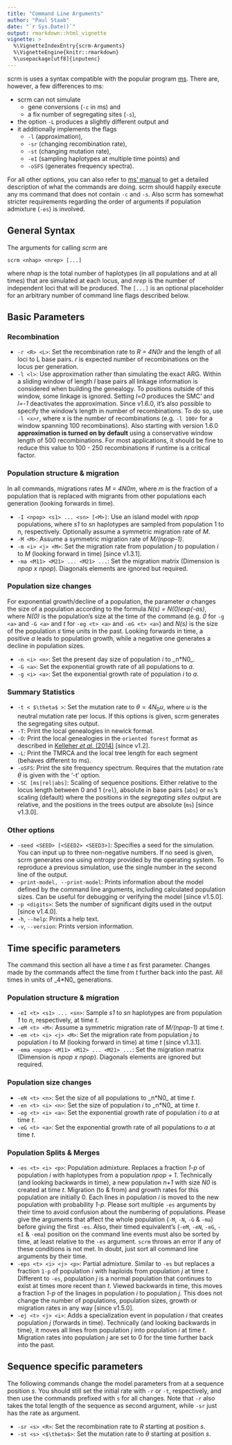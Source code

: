 ```yaml
---
title: "Command Line Arguments"
author: "Paul Staab"
date: "`r Sys.Date()`"
output: rmarkdown::html_vignette
vignette: >
  %\VignetteIndexEntry{scrm-Arguments}
  %\VignetteEngine{knitr::rmarkdown}
  %\usepackage[utf8]{inputenc}
---
```


scrm is uses a syntax compatible with the popular program [ms][1]. There are, however, a few differences to ms: 

* scrm can not simulate 
    * gene conversions (`-c` in ms) and
    * a fix number of segregating sites (`-s`),
* the option `-L` produces a slightly different output and
* it additionally implements the flags 
    * `-l` (approximation), 
    * `-sr` (changing recombination rate), 
    * `-st` (changing mutation rate),
    * `-eI` (sampling haplotypes at multiple time points) and
    * `-oSFS` (generates frequency spectra). 
    
For all other options, you can also refer to [ms' manual][2] to get a detailed description of what the commands are doing. scrm should happily execute any ms command that does not contain `-c` and `-s`. Also scrm has somewhat stricter requirements regarding the order of arguments if population admixture (`-es`) is involved.

## General Syntax
The arguments for calling _scrm_ are

    scrm <nhap> <nrep> [...]

where _nhap_ is the total number of haplotypes (in all populations and at all times) that are simulated at each locus, and _nrep_ is the number of independent loci that will be produced. The `[...]` is an optional placeholder for an arbitrary number of command line flags described below.

## Basic Parameters

### Recombination

* `-r <R> <L>`: Set the recombination rate to _R = 4*N0*r_ and the length of all loci to L base pairs. _r_ is expected number of recombinations on the locus per generation.
* `-l <l>`: Use approximation rather than simulating the exact ARG. Within a sliding window of length _l_ base pairs all linkage information is considered when building the genealogy. To positions outside of this window, some linkage  is ignored. Setting _l=0_ produces the SMC' and _l=-1_ deactivates the approximation. Since v1.6.0, it's also possible to specify the window's length in number of recombinations. To do so, use `-l <x>r`, where x is the number of recombinations (e.g. `-l 100r` for a window spanning 100 recombinations). Also starting with version 1.6.0 **approximation is turned on by default** using a conservative window length of 500 recombinations. For most applications, it should be fine to reduce this value to 100 - 250 recombinations if runtime is a critical factor.

### Population structure & migration
In all commands, migrations rates _M = 4*N0*m_, where _m_ is the fraction of a population that is replaced with migrants from other populations each generation (looking forwards in time).

* `-I <npop> <s1> ... <sn> [<M>]`: Use an island model with _npop_ populations, where _s1_ to _sn_ haplotypes are sampled from population 1 to n, respectively. Optionally assume a symmetric migration rate of _M_.
* `-M <M>`: Assume a symmetric migration rate of _M/(npop-1)_. 
* `-m <i> <j> <M>`: Set the migration rate from population _j_ to population _i_ to _M_ (looking forward in time) [since v1.3.1].
* `-ma <M11> <M21> ... <M21> ...`: Set the migration matrix (Dimension is _npop x npop_). Diagonals elements are ignored but required.  

### Population size changes
For exponential growth/decline of a population, the parameter _a_ changes the size of a population
according to the formula _N(s) = N(0)*exp(-a*s)_, where _N(0)_ is the population's size at the time of the command (e.g. _0_ for `-g <a>` and `-G <a>` and _t_ for `-eg <t> <a>` and `-eG <t> <a>`) and _N(s)_ is the size of the population _s_ time units in the past.
Looking forwards in time, a positive _a_ leads to population growth, while a negative one generates a
decline in population sizes.

* `-n <i> <n>`: Set the present day size of population _i_ to _n*N0_.
* `-G <a>`: Set the exponential growth rate of all populations to _a_.
* `-g <i> <a>`: Set the exponential growth rate of population _i_ to _a_.

### Summary Statistics

* `-t < $\theta$ >`: Set the mutation rate to $\theta = 4N_0u$, where _u_ is the neutral mutation rate per locus. If this options is given, scrm generates the segregating sites output.
* `-T`: Print the local genealogies in newick format.
* `-O`: Print the local genealogies in the `oriented forest` format as described in [Kelleher _et al._ (2014)](http://dx.doi.org/10.1016/j.tpb.2014.05.001) [since v1.2].
* `-L`: Print the TMRCA and the local tree length for each segment (behaves different to ms).
* `-oSFS`: Print the site frequency spectrum. Requires that the mutation rate $\theta$ is given with the '-t' option.
* `-SC [ms|rel|abs]`: Scaling of sequence positions. Either relative to the locus length between 0 and 1 (`rel`), absolute in base pairs (`abs`) or `ms`'s scaling (default) where the positions in the _segregating sites_ output are relative, and the positions in the trees output are absolute (`ms`) [since v1.3.0]. 

### Other options

* `-seed <SEED> [<SEED2> <SEED3>]`: Specifies a seed for the simulation. 
  You can input up to three non-negative numbers. If no seed is given, 
  scrm generates one using entropy provided by the operating system.
  To reproduce a previous simulation, use the single number in the second 
  line of the output.
* `-print-model, --print-model`: Prints information about the model defined 
   by the command line arguments, including calculated population sizes. 
   Can be useful for debugging or verifying the model [since v1.5.0]. 
* `-p <digits>`: Sets the number of significant digits used in the output [since v1.4.0].
* `-h`, `--help`: Prints a help text.
* `-v`, `--version`: Prints version information.


## Time specific parameters
The command this section all have a time _t_ as first parameter. Changes made by the commands affect the time from _t_ further back into the past. All times in units of _4*N0_ generations.

### Population structure & migration

* `-eI <t> <s1> ... <sn>`: Sample _s1_ to _sn_ haplotypes are from population _1_ to _n_, respectively, at time _t_. 
* `-eM <t> <M>`: Assume a symmetric migration rate of _M/(npop-1)_ at time _t_.
* `-em <t> <i> <j> <M>`: Set the migration rate from population _j_ to population _i_ to _M_ (looking forward in time) at time _t_  [since v1.3.1].
* `-ema <npop> <M11> <M12> ... <M21> ...`: Set the migration matrix (Dimension is _npop x npop_). Diagonals elements are ignored but required.  

### Population size changes

* `-eN <t> <n>`: Set the size of all populations to _n*N0_ at time _t_.
* `-en <t> <i> <n>`: Set the size of population _i_ to _n*N0_ at time _t_. 
* `-eg <t> <i> <a>`: Set the exponential growth rate of population _i_ to _a_ at time _t_.
* `-eG <t> <a>`: Set the exponential growth rate of all populations to _a_ at time _t_.

### Population Splits & Merges

* `-es <t> <i> <p>`: Population admixture. Replaces a fraction _1-p_ of population _i_ with haplotypes from a population _npop + 1_. Technically (and looking backwards in time), a new population _n+1_ with size _N0_ is created at time _t_. Migration (to & from) and growth rates for this population are initially 0. Each lines in population _i_ is moved to the new population with probability _1-p_. Please sort multiple `-es` arguments by their time to avoid confusion about the numbering of populations. Please give the arguments that affect the whole population (`-M`, `-N`, `-G` & `-ma`) before giving the first `-es`. Also, their timed equivalent's (`-eM`, `-eN`, `-eG`, `-eI` & `-ema`) position on the command line events must also be sorted by time, at least relative to the `-es` argument. 
`scrm` throws an error if any of these conditions is not met. In doubt, just sort all command line arguments by their time.
* `-eps <t> <i> <j> <p>`: Partial admixture. Similar to `-es` but replaces a fraction `1-p` of population _i_ with haploids from population _j_ at time _t_. Different to `-es`, population _j_ is a normal population that continues to exist at times more recent than _t_. 
Viewed backwards in time, this moves a fraction _1-p_ of the linages in population _i_ to population _j_. This does not change the number of populations, population sizes, growth or migration rates in any way [since v1.5.0].
* `-ej <t> <j> <i>`: Adds a specialization event in population _i_ that creates population _j_ (forwards in time). Technically (and looking backwards in time), it moves all lines from population _j_ into population _i_ at time _t_. Migration rates into population _j_ are set to 0 for the time further back into the past.
 
## Sequence specific parameters
The following commands change the model parameters from at a sequence position _s_.
You should still set the initial rate with `-r` or `-t`, respectively, and then use
the commands prefixed with `s` for all changes. Note that `-r` also takes the total
length of the sequence as second argument, while `-sr` just has the rate as argument.

* `-sr <s> <R>`: Set the recombination rate to _R_ starting at position _s_.
* `-st <s> <$\theta$>`: Set the mutation rate to $\theta$ starting at position _s_. 


[1]: http://home.uchicago.edu/~rhudson1/source/mksamples.html
[2]: https://webshare.uchicago.edu/users/rhudson1/Public/ms.folder/msdoc.pdf?ticket=t_DunQ7c99